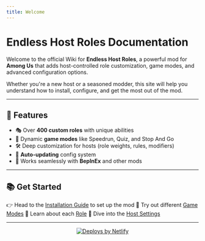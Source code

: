 ```yaml
---
title: Welcome
---
```


<EndlessSpinner />

# Endless Host Roles Documentation

Welcome to the official Wiki for **Endless Host Roles**, a powerful mod for **Among Us** that adds host-controlled role customization, game modes, and advanced configuration options.

Whether you're a new host or a seasoned modder, this site will help you understand how to install, configure, and get the most out of the mod.

---


## 🚀 Features

- 🎭 Over **400 custom roles** with unique abilities
- 🧠 Dynamic **game modes** like Speedrun, Quiz, and Stop And Go
- 🛠️ Deep customization for hosts (role weights, rules, modifiers)
- 🔁 **Auto-updating** config system
- 🧩 Works seamlessly with **BepInEx** and other mods

---

## 📚 Get Started

👉 Head to the [Installation Guide](/guides/installation) to set up the mod
🧪 Try out different [Game Modes](/game-modes)
🎨 Learn about each [Role](/roles)
🔧 Dive into the [Host Settings](/settings)

---

<p align="center" style={{ marginTop: '2rem' }}>
  <a href="https://www.netlify.com">
    <img src="https://www.netlify.com/assets/badges/netlify-badge-dark.svg" alt="Deploys by Netlify" />
  </a>
</p>
